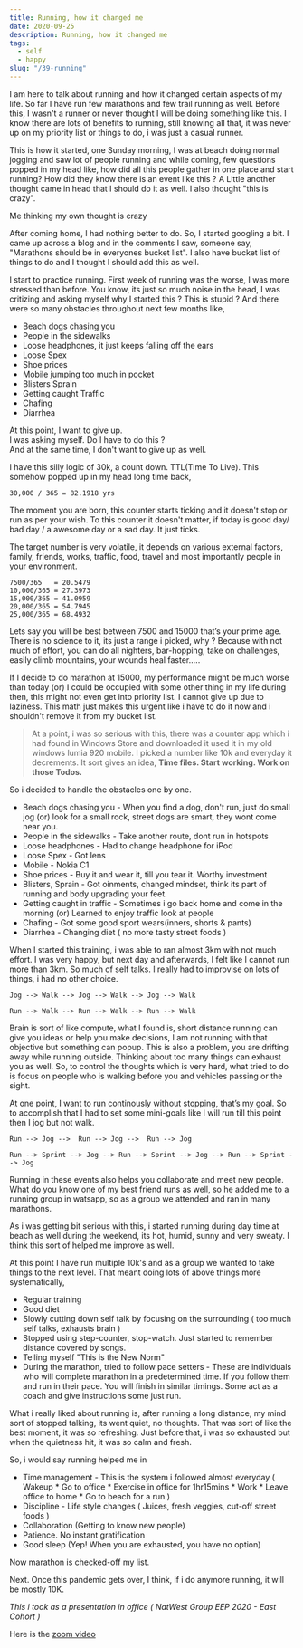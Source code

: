 ```yaml
---
title: Running, how it changed me
date: 2020-09-25
description: Running, how it changed me
tags:
  - self
  - happy
slug: "/39-running"
---
```


I am here to talk about running and how it changed certain aspects of my life. So far I have run few marathons and few  trail running as well. Before this, I wasn't a runner or never thought I will be doing something like this. I know there are lots of benefits to running, still knowing all that, it was never up on my priority list or things to do, i was just a casual runner. 

This is how it started, one Sunday morning, I was at beach doing normal jogging and saw lot of people running and while coming, few questions popped in my head like, how did all this people gather in one place and start running? How did they know there is an event like this ? A Little another thought came in head that I should do it as well. I also thought "this is crazy". 

Me thinking my own thought is crazy

After coming home, I had nothing better to do. So, I started googling a bit. I came up across a blog and in the comments I saw, someone say, "Marathons should be in everyones bucket list". I also have bucket list of things to do and I thought I should add this as well. 

I start to practice running. First week of running was the worse, I was more stressed than before. You know, its just so much noise in the head, I was critizing and asking myself why I started this ? This is stupid ? And there were so many obstacles throughout next few months like, 

  * Beach dogs chasing you
  * People in the sidewalks 
  * Loose headphones, it just keeps falling off the ears
  * Loose Spex
  * Shoe prices
  * Mobile jumping too much in pocket
  * Blisters Sprain
  * Getting caught Traffic
  * Chafing
  * Diarrhea

At this point, I want to give up.    
I was asking myself. Do I have to do this ?    
And at the same time, I don't want to give up as well.    

I have this silly logic of 30k, a count down. TTL(Time To Live). This somehow popped up in my head long time back, 
```
30,000 / 365 = 82.1918 yrs
```

The moment you are born, this counter starts ticking and it doesn't stop or run as per your wish. To this counter it doesn't matter, if today is good day/ bad day / a awesome day or a sad day. It just ticks.

The target number is very volatile, it depends on various external factors, family, friends, works, traffic, food, travel and most importantly people in your environment. 

```
7500/365   = 20.5479 
10,000/365 = 27.3973 
15,000/365 = 41.0959 
20,000/365 = 54.7945 
25,000/365 = 68.4932 
```
Lets say you will be best between 7500 and 15000 that’s your prime age. There is no science to it, its just a range i picked, why ? Because with not much of effort, you can do all nighters, bar-hopping, take on challenges, easily climb mountains, your wounds heal faster..... 

If I decide to do marathon at 15000, my performance might be much worse than today (or) I could be occupied with some other thing in my life during then, this might not even get into priority list. I cannot give up due to laziness. This math just makes this urgent like i have to do it now and i shouldn't remove it from my bucket list. 

> At a point, i was so serious with this, there was a counter app which i had found in Windows Store and downloaded it used it in my old windows lumia 920 mobile. I picked a number like 10k and everyday it decrements. It sort gives an idea, **Time files. Start working. Work on those Todos.**

So i decided to handle the obstacles one by one. 
  * Beach dogs chasing you - When you find a dog, don't run, just do small jog (or) look for a small rock, street dogs are smart, they wont come near you. 
  * People in the sidewalks - Take another route, dont run in hotspots
  * Loose headphones - Had to change headphone for iPod
  * Loose Spex - Got lens
  * Mobile - Nokia C1
  * Shoe prices - Buy it and wear it, till you tear it. Worthy investment
  * Blisters, Sprain - Got oinments, changed mindset, think its part of running and body upgrading your feet. 
  * Getting caught in traffic - Sometimes i go back home and come in the morning (or) Learned to enjoy traffic look at people
  * Chafing - Got some good sport wears(inners, shorts & pants)
  * Diarrhea - Changing diet ( no more tasty street foods ) 

When I started this training, i was able to ran almost 3km with not much effort. I was very happy, but next day and afterwards, I felt like I cannot run more than 3km. So much of self talks. I really had to improvise on lots of things, i had no other choice. 

```
Jog --> Walk --> Jog --> Walk --> Jog --> Walk

Run --> Walk --> Run --> Walk --> Run --> Walk
```

Brain is sort of like compute, what I found is, short distance running can give you ideas or help you make decisions, I am not running with that objective but something can popup. This is also a problem, you are drifting away while running outside. Thinking about too many things can exhaust you as well. So, to control the thoughts which is very hard, what tried to do is focus on people who is walking before you and vehicles passing or the sight. 

At one point, I want to run continously without stopping, that’s my goal. So to accomplish that I had to set some mini-goals like I will run till this point then I jog but not walk. 

```
Run --> Jog -->  Run --> Jog -->  Run --> Jog

Run --> Sprint --> Jog --> Run --> Sprint --> Jog --> Run --> Sprint --> Jog 
```

Running in these events also helps you collaborate and meet new people. What do you know one of my best friend runs as well, so he added me to a running group in watsapp, so as a group we attended and ran in many marathons. 

As i was getting bit serious with this, i started running during day time at beach as well during the weekend, its hot, humid, sunny and very sweaty. I think this sort of helped me improve as well. 

At this point I have run multiple 10k's and as a group we wanted to take things to the next level. That meant doing lots of above things more systematically, 
  *  Regular training
  *  Good diet
  *  Slowly cutting down self talk by focusing on the surrounding ( too much self talks, exhausts brain )
  *  Stopped using step-counter, stop-watch. Just started to remember distance covered by songs. 
  *  Telling myself "This is the New Norm"
  *  During the marathon, tried to follow pace setters - These are individuals who will complete marathon in a predetermined time. If you follow them and run in their pace. You will finish in similar timings. Some act as a coach and give instructions some just run.

What i really liked about running is, after running a long distance, my mind sort of stopped talking, its went quiet, no thoughts. That was sort of like the best moment, it was so refreshing. Just before that, i was so exhausted but when the quietness hit, it was so calm and fresh. 

So, i would say running helped me in 
  *  Time management 
    - This is the system i followed almost everyday ( Wakeup * Go to office * Exercise in office for 1hr15mins * Work * Leave office to home * Go to beach for a run ) 
  *  Discipline - Life style changes ( Juices, fresh veggies, cut-off street foods )
  *  Collaboration (Getting to know new people)
  *  Patience. No instant gratification
  *  Good sleep (Yep! When you are exhausted, you have no option)

Now marathon is checked-off my list. 

Next. Once this pandemic gets over, I think, if i do anymore running, it will be mostly 10K. 


*This i took as a presentation in office ( NatWest Group EEP 2020 - East Cohort )*    

Here is the [zoom video](https://storage.googleapis.com/bobbydreamer-com-technicals/Sushanth.mp4)
